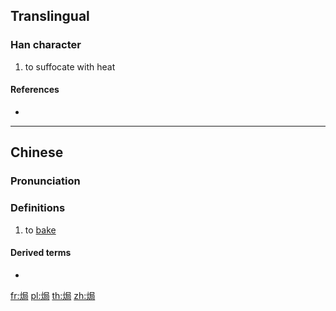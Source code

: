{{character info/new}}
==Translingual==

===Han character===
{{Han char|rn=86|rad=火|as=07|sn=11|four=97827|canj=FSSR}}

# to suffocate with heat

====References====
* {{Han ref|kx=0673.111|hdz=32206.060|uh=7117|ud=28951|bh=D64B|bd=54859}}

----

==Chinese==
{{zh-forms}}

===Pronunciation===
{{zh-pron
|m=jú
|c=guk6
|h=pfs=kiuk
|md=
|mn=qz:kia̍k/tw:ko̍k/xm:ke̍k/zz:kio̍k
|w=
|mc=
|oc=
|cat=v
}}

===Definitions===
{{zh-hanzi}}

# {{lb|zh|Cantonese|cooking}} to [[bake]]

====Derived terms====
* {{zh-l|鹽焗雞}}

[[fr:焗]]
[[pl:焗]]
[[th:焗]]
[[zh:焗]]